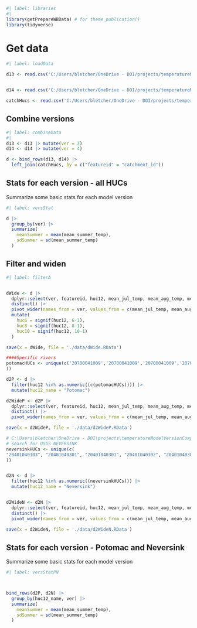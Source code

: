 
```r
#| label: libraries
#| 
library(getPrepareWBData) # for theme_publication()
library(tidyverse)
```


# Get data
```r
#| label: loadData

d13 <- read.csv('C:/Users/bletcher/OneDrive - DOI/projects/temperatureModelVersionComparison/data/in/sheds-temp-model-v1.3.0-20240116/sheds-temp-model-v1.3.0.csv')


d14 <- read.csv('C:/Users/bletcher/OneDrive - DOI/projects/temperatureModelVersionComparison/data/in/sheds-temp-model-v1.4.0-20240116/sheds-temp-model-v1.4.0.csv')

catchHucs <- read.csv('C:/Users/bletcher/OneDrive - DOI/projects/temperatureModelVersionComparison/data/in/sheds-temp-model-v1.4.0-20240116/catchments-hucs.csv')


```


## Combine versions  
```r
#| label: combineData 
#| 
d13 <- d13 |> mutate(ver = 3)
d14 <- d14 |> mutate(ver = 4)

d <- bind_rows(d13, d14) |> 
  left_join(catchHucs, by = c("featureid" = "catchment_id"))
```

## Stats for each version - all HUCs  
Summarize some basic stats for each model version
```r
#| label: versStat

d |> 
  group_by(ver) |> 
  summarize(
    meanSummer = mean(mean_summer_temp),
    sdSummer = sd(mean_summer_temp)
  )


```



## Filter and widen
```r
#| label: filterA


dWide <- d |> 
  dplyr::select(ver, featureid, huc12, mean_jul_temp, mean_aug_temp, mean_summer_temp, mean_max_temp) |> 
  distinct() |> 
  pivot_wider(names_from = ver, values_from = c(mean_jul_temp, mean_aug_temp, mean_summer_temp, mean_max_temp)) |> 
  mutate(
    huc6 = signif(huc12, 6-1),
    huc8 = signif(huc12, 8-1),
    huc10 = signif(huc12, 10-1)
  )

save(x = dWide, file = './data/dWide.RData')

####Specific rivers
potomacHUCs <- unique(c('20700041009','20700041009','20700041009','20700041007','20700041007','20700041004','20700040202','20700040203','20700041007','20700041007','20700041007','20700041009','20700041009','20700041005','20700041009','20700041004','20700041004','20700040205','20700040202','20700040201','20700070301','20700070203','20700030706','20700040908','20700040908','20700041106','20700041106','20700040904','20700040904','20700040903','20700040404','20700040907','20700040202','20700030704','20700070301','20700070302','20700070303','20700070202','20700040906','20700040407','20700040906','20700041107','20700041104','20700040204','20700041105','20700040907','20700040202','20700030704','20700041008','20700041008','20700041007','20700041009','20700041007','20700041007','20700041009','20700041007','20700041007','20700041004','20700041006','20700041009','20700041007','20700040202','20700040203','20700040201','20700040202','20700040201'
))

d2P <- d |> 
  filter(huc12 %in% as.numeric((c(potomacHUCs)))) |> 
  mutate(huc12_name = "Potomac")

d2WideP <- d2P |> 
  dplyr::select(ver, featureid, huc12, mean_jul_temp, mean_aug_temp, mean_summer_temp, mean_max_temp) |> 
  distinct() |> 
  pivot_wider(names_from = ver, values_from = c(mean_jul_temp, mean_aug_temp, mean_summer_temp, mean_max_temp))

save(x = d2WideP, file = './data/d2WideP.RData')

# C:\Users\bletcher\OneDrive - DOI\projects\temperatureModelVersionComparison\data\in\sheds-temp-model-v1.4.0-20240116/db-locations
# search for USGS_NEVERSINK
neversinkHUCs <- unique(c(
"20401040303", "20401040301", "20401040301", "20401040302", "20401040302", "20401040302", "20401040302", "20401040302", "20401040301", "20401040302", "20401040302", "20401040301", "20401040302", "20401040302", "20401040302", "20401040301", "20401040302", "20401040302", "20401040301", "20401040301", "20401040302", "20401040302", "20401040301", "20401040302", "20401040302", "20401040302", "20401040301", "20401040301", "20401040301", "20401040301", "20401040302", "20401040302", "20401040301", "20401040301", "20401040301", "20401040301", "20401040301", "20401040301", "20401040301", "20401040301", "20401040301", "20401040301", "20401040301", "20401040301", "20401040301", "20401040301", "20401040301", "20401040301", "20401040301", "20401040302", "20401040302", "20401040303"
))


d2N <- d |> 
  filter(huc12 %in% as.numeric((neversinkHUCs))) |> 
  mutate(huc12_name = "Neversink")


d2WideN <- d2N |> 
  dplyr::select(ver, featureid, huc12, mean_jul_temp, mean_aug_temp, mean_summer_temp, mean_max_temp) |> 
  distinct() |> 
  pivot_wider(names_from = ver, values_from = c(mean_jul_temp, mean_aug_temp, mean_summer_temp, mean_max_temp))

save(x = d2WideN, file = './data/d2WideN.RData')
```

## Stats for each version - Potomac and Neversink  
Summarize some basic stats for each model version
```r
#| label: versStatPN



bind_rows(d2P, d2N) |> 
  group_by(huc12_name, ver) |> 
  summarize(
    meanSummer = mean(mean_summer_temp),
    sdSummer = sd(mean_summer_temp)
  )


```

